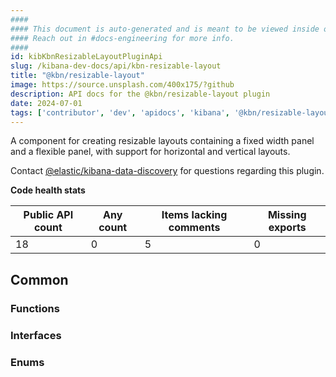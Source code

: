 ```yaml
---
####
#### This document is auto-generated and is meant to be viewed inside our experimental, new docs system.
#### Reach out in #docs-engineering for more info.
####
id: kibKbnResizableLayoutPluginApi
slug: /kibana-dev-docs/api/kbn-resizable-layout
title: "@kbn/resizable-layout"
image: https://source.unsplash.com/400x175/?github
description: API docs for the @kbn/resizable-layout plugin
date: 2024-07-01
tags: ['contributor', 'dev', 'apidocs', 'kibana', '@kbn/resizable-layout']
---
```


A component for creating resizable layouts containing a fixed width panel and a flexible panel, with support for horizontal and vertical layouts.

Contact [@elastic/kibana-data-discovery](https://github.com/orgs/elastic/teams/kibana-data-discovery) for questions regarding this plugin.

**Code health stats**

| Public API count  | Any count | Items lacking comments | Missing exports |
|-------------------|-----------|------------------------|-----------------|
| 18 | 0 | 5 | 0 |

## Common

### Functions
<DocDefinitionList data={kbnResizableLayoutObj.common.functions}/>

### Interfaces
<DocDefinitionList data={kbnResizableLayoutObj.common.interfaces}/>

### Enums
<DocDefinitionList data={kbnResizableLayoutObj.common.enums}/>

